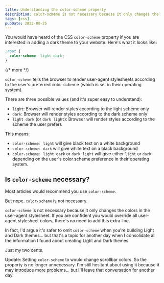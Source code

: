 ```yaml
---
title: Understanding the color-scheme property
description: color-scheme is not necessary because it only changes the colors in the user-agent stylesheet. If you are confident you would override all user-agent stylesheet colors, there's no need to add this extra line.
tags: [css]
pubDate: 2022-08-25
---
```


You would have heard of the CSS `color-scheme` property if you are interested in adding a dark theme to your website. Here's what it looks like:

```css
:root {
  color-scheme: light dark;
}
```

{/* more */}

`color-scheme` tells the browser to render user-agent stylesheets according to the user's preferred color scheme (which is set in their operating system).

There are three possible values (and it's super easy to understand):

- `light`: Browser will render styles according to the light scheme only
- `dark`: Browser will render styles according to the dark scheme only
- `light dark` (or `dark light`): Browser will render styles according to the scheme the user prefers

This means:

- `color-scheme: light` will give black text on a white background
- `color-scheme: dark` will give white text on a black background
- `color-scheme: light dark` or `dark light` will give either `light` or `dark` depending on the user's color scheme preference in their operating system.

## Is `color-scheme` necessary?

Most articles would recommend you use `color-scheme`.

But nope. `color-scheme` is not necessary.

`color-scheme` is not necessary because it only changes the colors in the user-agent stylesheet. If you are confident you would override all user-agent stylesheet colors, there's no need to add this extra line.

In fact, I'd argue it's safer to omit `color-scheme` when you're building Light and Dark themes... but that's a topic for another day when I consolidate all the information I found about creating Light and Dark themes.

Just my two cents.

Update: Setting `color-scheme` to would change scrollbar colors. So the property is no longer unnecessary. I'm still hesitant about using it because it may introduce more problems... but I'll leave that conversation for another day.
